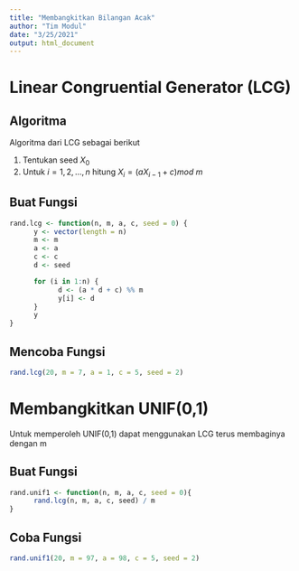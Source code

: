 ```yaml
---
title: "Membangkitkan Bilangan Acak"
author: "Tim Modul"
date: "3/25/2021"
output: html_document
---
```


# Linear Congruential Generator (LCG)

## Algoritma
Algoritma dari LCG sebagai berikut

1. Tentukan seed $X_0$
2. Untuk $i = 1,2,...,n$ hitung $X_i = (aX_{i-1} + c) mod$ $m$

## Buat Fungsi
```r
rand.lcg <- function(n, m, a, c, seed = 0) {
      y <- vector(length = n)
      m <- m
      a <- a
      c <- c
      d <- seed

      for (i in 1:n) {
            d <- (a * d + c) %% m
            y[i] <- d
      }
      y
}
```

## Mencoba Fungsi
```r
rand.lcg(20, m = 7, a = 1, c = 5, seed = 2)
```


# Membangkitkan UNIF(0,1)

Untuk memperoleh UNIF(0,1) dapat menggunakan LCG terus membaginya dengan m

## Buat Fungsi
```r
rand.unif1 <- function(n, m, a, c, seed = 0){
      rand.lcg(n, m, a, c, seed) / m
}
```

## Coba Fungsi
```r
rand.unif1(20, m = 97, a = 98, c = 5, seed = 2)
```


